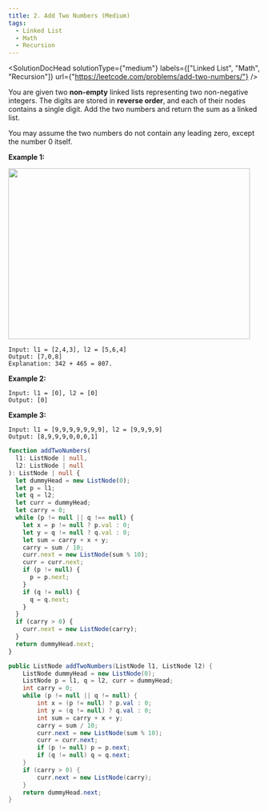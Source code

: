 ```yaml
---
title: 2. Add Two Numbers (Medium)
tags:
  - Linked List
  - Math
  - Recursion
---
```



<SolutionDocHead
  solutionType={"medium"}
  labels={["Linked List", "Math", "Recursion"]}
  url={"https://leetcode.com/problems/add-two-numbers/"}
/>

You are given two <b>non-empty</b> linked lists representing two non-negative integers. The digits are stored in <b>reverse order</b>, and each of their nodes contains a single digit. Add the two numbers and return the sum as a linked list.

You may assume the two numbers do not contain any leading zero, except the number 0 itself.

<b>Example 1:</b>
<br />

<img src="/img/solutions/2/image.png" width="483" height="342" />

```
Input: l1 = [2,4,3], l2 = [5,6,4]
Output: [7,0,8]
Explanation: 342 + 465 = 807.
```

<b>Example 2:</b>

```
Input: l1 = [0], l2 = [0]
Output: [0]
```

<b>Example 3:</b>

```
Input: l1 = [9,9,9,9,9,9,9], l2 = [9,9,9,9]
Output: [8,9,9,9,0,0,0,1]
```

```ts title=solution.ts
function addTwoNumbers(
  l1: ListNode | null,
  l2: ListNode | null
): ListNode | null {
  let dummyHead = new ListNode(0);
  let p = l1;
  let q = l2;
  let curr = dummyHead;
  let carry = 0;
  while (p != null || q !== null) {
    let x = p != null ? p.val : 0;
    let y = q != null ? q.val : 0;
    let sum = carry + x + y;
    carry = sum / 10;
    curr.next = new ListNode(sum % 10);
    curr = curr.next;
    if (p != null) {
      p = p.next;
    }
    if (q != null) {
      q = q.next;
    }
  }
  if (carry > 0) {
    curr.next = new ListNode(carry);
  }
  return dummyHead.next;
}
```

```java title=solution.java
public ListNode addTwoNumbers(ListNode l1, ListNode l2) {
    ListNode dummyHead = new ListNode(0);
    ListNode p = l1, q = l2, curr = dummyHead;
    int carry = 0;
    while (p != null || q != null) {
        int x = (p != null) ? p.val : 0;
        int y = (q != null) ? q.val : 0;
        int sum = carry + x + y;
        carry = sum / 10;
        curr.next = new ListNode(sum % 10);
        curr = curr.next;
        if (p != null) p = p.next;
        if (q != null) q = q.next;
    }
    if (carry > 0) {
        curr.next = new ListNode(carry);
    }
    return dummyHead.next;
}
```
